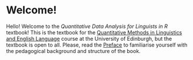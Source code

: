 # Welcome! {.unnumbered}

Hello! Welcome to the *Quantitative Data Analysis for Linguists in R* textbook! This is the textbook for the [Quantitative Methods in Linguistics and English Language](https://uoelel.github.io/qml/) course at the University of Edinburgh, but the textbook is open to all. Please, read the [Preface](preface.qmd) to familiarise yourself with the pedagogical background and structure of the book.

